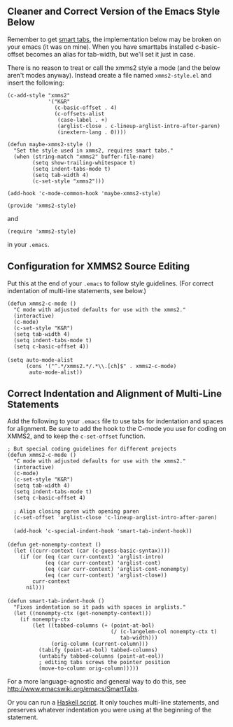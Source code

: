 == Cleaner and Correct Version of the Emacs Style Below ==

Remember to get [http://www.emacswiki.org/emacs/SmartTabs smart tabs], the implementation below may be broken on your emacs (it was on mine).
When you have smarttabs installed c-basic-offset becomes an alias for tab-width, but we'll set it just in case.

There is no reason to treat or call the xmms2 style a mode (and the below aren't modes anyway).
Instead create a file named <tt>xmms2-style.el</tt> and insert the following:

<pre>
(c-add-style "xmms2"
             '("K&R"
               (c-basic-offset . 4)
               (c-offsets-alist
                (case-label . +)
                (arglist-close . c-lineup-arglist-intro-after-paren)
                (inextern-lang . 0))))

(defun maybe-xmms2-style ()
  "Set the style used in xmms2, requires smart tabs."
  (when (string-match "xmms2" buffer-file-name)
        (setq show-trailing-whitespace t)
        (setq indent-tabs-mode t)
        (setq tab-width 4)
        (c-set-style "xmms2")))

(add-hook 'c-mode-common-hook 'maybe-xmms2-style)

(provide 'xmms2-style)
</pre>

and

<pre>(require 'xmms2-style)</pre>

in your <tt>.emacs</tt>.

== Configuration for XMMS2 Source Editing ==

Put this at the end of your <tt>.emacs</tt> to follow style guidelines. (For correct indentation of multi-line statements, see below.)

 (defun xmms2-c-mode ()
   "C mode with adjusted defaults for use with the xmms2."
   (interactive)
   (c-mode)
   (c-set-style "K&R")
   (setq tab-width 4)
   (setq indent-tabs-mode t)
   (setq c-basic-offset 4))
 
 (setq auto-mode-alist 
       (cons '("^.*/xmms2.*/.*\\.[ch]$" . xmms2-c-mode)  
 	    auto-mode-alist))

== Correct Indentation and Alignment of Multi-Line Statements ==

Add the following to your <tt>.emacs</tt> file to use tabs for indentation and spaces for alignment. Be sure to add the hook to the C-mode you use for coding on XMMS2, and to keep the <tt>c-set-offset</tt> function.

 ; But special coding guidelines for different projects
 (defun xmms2-c-mode ()
   "C mode with adjusted defaults for use with the xmms2."
   (interactive)
   (c-mode)
   (c-set-style "K&R")
   (setq tab-width 4)
   (setq indent-tabs-mode t)
   (setq c-basic-offset 4)
 
   ; Align closing paren with opening paren
   (c-set-offset 'arglist-close 'c-lineup-arglist-intro-after-paren)
 
   (add-hook 'c-special-indent-hook 'smart-tab-indent-hook))
 
 (defun get-nonempty-context ()
   (let ((curr-context (car (c-guess-basic-syntax))))
     (if (or (eq (car curr-context) 'arglist-intro)
             (eq (car curr-context) 'arglist-cont)
             (eq (car curr-context) 'arglist-cont-nonempty)
             (eq (car curr-context) 'arglist-close))
         curr-context
       nil)))
 
 (defun smart-tab-indent-hook ()
   "Fixes indentation so it pads with spaces in arglists."
   (let ((nonempty-ctx (get-nonempty-context)))
     (if nonempty-ctx
         (let ((tabbed-columns (+ (point-at-bol)
                                  (/ (c-langelem-col nonempty-ctx t)
                                     tab-width)))
               (orig-column (current-column)))
           (tabify (point-at-bol) tabbed-columns)
           (untabify tabbed-columns (point-at-eol))
           ; editing tabs screws the pointer position
           (move-to-column orig-column)))))

For a more language-agnostic and general way to do this, see http://www.emacswiki.org/emacs/SmartTabs.

Or you can run a [http://code.l3ib.org/?p=.users/syscrash/indent.git;a=summary Haskell script]. It only touches multi-line statements, and preserves whatever indentation you were using at the beginning of the statement.